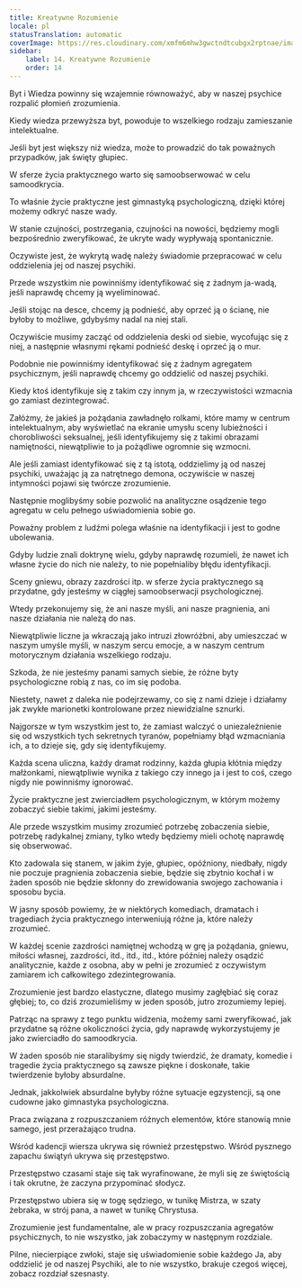 ```yaml
---
title: Kreatywne Rozumienie
locale: pl
statusTranslation: automatic
coverImage: https://res.cloudinary.com/xmfm6mhw3gwctndtcubgx2rptnae/image/upload/v1741354419/small_cover_la_gran_rebelion_28716e29d2.webp
sidebar:
    label: 14. Kreatywne Rozumienie
    order: 14
---
```

Byt i Wiedza powinny się wzajemnie równoważyć, aby w naszej psychice rozpalić płomień zrozumienia.

Kiedy wiedza przewyższa byt, powoduje to wszelkiego rodzaju zamieszanie intelektualne.

Jeśli byt jest większy niż wiedza, może to prowadzić do tak poważnych przypadków, jak święty głupiec.

W sferze życia praktycznego warto się samoobserwować w celu samoodkrycia.

To właśnie życie praktyczne jest gimnastyką psychologiczną, dzięki której możemy odkryć nasze wady.

W stanie czujności, postrzegania, czujności na nowości, będziemy mogli bezpośrednio zweryfikować, że ukryte wady wypływają spontanicznie.

Oczywiste jest, że wykrytą wadę należy świadomie przepracować w celu oddzielenia jej od naszej psychiki.

Przede wszystkim nie powinniśmy identyfikować się z żadnym ja-wadą, jeśli naprawdę chcemy ją wyeliminować.

Jeśli stojąc na desce, chcemy ją podnieść, aby oprzeć ją o ścianę, nie byłoby to możliwe, gdybyśmy nadal na niej stali.

Oczywiście musimy zacząć od oddzielenia deski od siebie, wycofując się z niej, a następnie własnymi rękami podnieść deskę i oprzeć ją o mur.

Podobnie nie powinniśmy identyfikować się z żadnym agregatem psychicznym, jeśli naprawdę chcemy go oddzielić od naszej psychiki.

Kiedy ktoś identyfikuje się z takim czy innym ja, w rzeczywistości wzmacnia go zamiast dezintegrować.

Załóżmy, że jakieś ja pożądania zawładnęło rolkami, które mamy w centrum intelektualnym, aby wyświetlać na ekranie umysłu sceny lubieżności i chorobliwości seksualnej, jeśli identyfikujemy się z takimi obrazami namiętności, niewątpliwie to ja pożądliwe ogromnie się wzmocni.

Ale jeśli zamiast identyfikować się z tą istotą, oddzielimy ją od naszej psychiki, uważając ją za natrętnego demona, oczywiście w naszej intymności pojawi się twórcze zrozumienie.

Następnie moglibyśmy sobie pozwolić na analityczne osądzenie tego agregatu w celu pełnego uświadomienia sobie go.

Poważny problem z ludźmi polega właśnie na identyfikacji i jest to godne ubolewania.

Gdyby ludzie znali doktrynę wielu, gdyby naprawdę rozumieli, że nawet ich własne życie do nich nie należy, to nie popełnialiby błędu identyfikacji.

Sceny gniewu, obrazy zazdrości itp. w sferze życia praktycznego są przydatne, gdy jesteśmy w ciągłej samoobserwacji psychologicznej.

Wtedy przekonujemy się, że ani nasze myśli, ani nasze pragnienia, ani nasze działania nie należą do nas.

Niewątpliwie liczne ja wkraczają jako intruzi złowróżbni, aby umieszczać w naszym umyśle myśli, w naszym sercu emocje, a w naszym centrum motorycznym działania wszelkiego rodzaju.

Szkoda, że nie jesteśmy panami samych siebie, że różne byty psychologiczne robią z nas, co im się podoba.

Niestety, nawet z daleka nie podejrzewamy, co się z nami dzieje i działamy jak zwykłe marionetki kontrolowane przez niewidzialne sznurki.

Najgorsze w tym wszystkim jest to, że zamiast walczyć o uniezależnienie się od wszystkich tych sekretnych tyranów, popełniamy błąd wzmacniania ich, a to dzieje się, gdy się identyfikujemy.

Każda scena uliczna, każdy dramat rodzinny, każda głupia kłótnia między małżonkami, niewątpliwie wynika z takiego czy innego ja i jest to coś, czego nigdy nie powinniśmy ignorować.

Życie praktyczne jest zwierciadłem psychologicznym, w którym możemy zobaczyć siebie takimi, jakimi jesteśmy.

Ale przede wszystkim musimy zrozumieć potrzebę zobaczenia siebie, potrzebę radykalnej zmiany, tylko wtedy będziemy mieli ochotę naprawdę się obserwować.

Kto zadowala się stanem, w jakim żyje, głupiec, opóźniony, niedbały, nigdy nie poczuje pragnienia zobaczenia siebie, będzie się zbytnio kochał i w żaden sposób nie będzie skłonny do zrewidowania swojego zachowania i sposobu bycia.

W jasny sposób powiemy, że w niektórych komediach, dramatach i tragediach życia praktycznego interweniują różne ja, które należy zrozumieć.

W każdej scenie zazdrości namiętnej wchodzą w grę ja pożądania, gniewu, miłości własnej, zazdrości, itd., itd., itd., które później należy osądzić analitycznie, każde z osobna, aby w pełni je zrozumieć z oczywistym zamiarem ich całkowitego zdezintegrowania.

Zrozumienie jest bardzo elastyczne, dlatego musimy zagłębiać się coraz głębiej; to, co dziś zrozumieliśmy w jeden sposób, jutro zrozumiemy lepiej.

Patrząc na sprawy z tego punktu widzenia, możemy sami zweryfikować, jak przydatne są różne okoliczności życia, gdy naprawdę wykorzystujemy je jako zwierciadło do samoodkrycia.

W żaden sposób nie staralibyśmy się nigdy twierdzić, że dramaty, komedie i tragedie życia praktycznego są zawsze piękne i doskonałe, takie twierdzenie byłoby absurdalne.

Jednak, jakkolwiek absurdalne byłyby różne sytuacje egzystencji, są one cudowne jako gimnastyka psychologiczna.

Praca związana z rozpuszczaniem różnych elementów, które stanowią mnie samego, jest przerażająco trudna.

Wśród kadencji wiersza ukrywa się również przestępstwo. Wśród pysznego zapachu świątyń ukrywa się przestępstwo.

Przestępstwo czasami staje się tak wyrafinowane, że myli się ze świętością i tak okrutne, że zaczyna przypominać słodycz.

Przestępstwo ubiera się w togę sędziego, w tunikę Mistrza, w szaty żebraka, w strój pana, a nawet w tunikę Chrystusa.

Zrozumienie jest fundamentalne, ale w pracy rozpuszczania agregatów psychicznych, to nie wszystko, jak zobaczymy w następnym rozdziale.

Pilne, niecierpiące zwłoki, staje się uświadomienie sobie każdego Ja, aby oddzielić je od naszej Psychiki, ale to nie wszystko, brakuje czegoś więcej, zobacz rozdział szesnasty.

